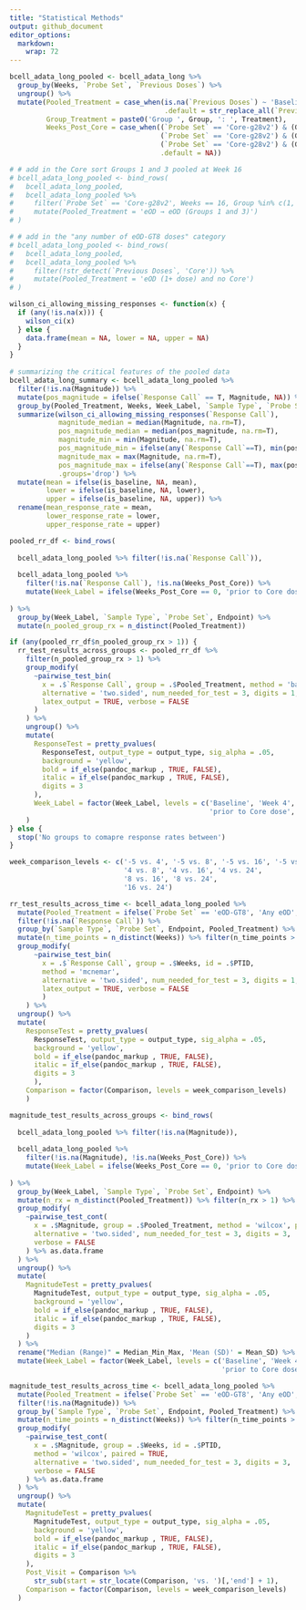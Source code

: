 ```yaml
---
title: "Statistical Methods"
output: github_document
editor_options: 
  markdown: 
    wrap: 72
---
```


```r

bcell_adata_long_pooled <- bcell_adata_long %>% 
  group_by(Weeks, `Probe Set`, `Previous Doses`) %>%
  ungroup() %>% 
  mutate(Pooled_Treatment = case_when(is.na(`Previous Doses`) ~ 'Baseline',  
                                      .default = str_replace_all(`Previous Doses`, ',', ' →')),
         Group_Treatment = paste0('Group ', Group, ': ', Treatment),
         Weeks_Post_Core = case_when((`Probe Set` == 'Core-g28v2') & (Group == 4) ~ Weeks,
                                     (`Probe Set` == 'Core-g28v2') & (Group == 2) ~ Weeks - 8,
                                     (`Probe Set` == 'Core-g28v2') & (Group == 3) ~ Weeks - 16,
                                     .default = NA))

# # add in the Core sort Groups 1 and 3 pooled at Week 16
# bcell_adata_long_pooled <- bind_rows(
#   bcell_adata_long_pooled,
#   bcell_adata_long_pooled %>% 
#     filter(`Probe Set` == 'Core-g28v2', Weeks == 16, Group %in% c(1, 3)) %>%
#     mutate(Pooled_Treatment = 'eOD → eOD (Groups 1 and 3)')
# )

# # add in the "any number of eOD-GT8 doses" category
# bcell_adata_long_pooled <- bind_rows(
#   bcell_adata_long_pooled,
#   bcell_adata_long_pooled %>%
#     filter(!str_detect(`Previous Doses`, 'Core')) %>%
#     mutate(Pooled_Treatment = 'eOD (1+ dose) and no Core')
# )

wilson_ci_allowing_missing_responses <- function(x) {
  if (any(!is.na(x))) {
    wilson_ci(x)
  } else {
    data.frame(mean = NA, lower = NA, upper = NA)
  }
}
  
# summarizing the critical features of the pooled data
bcell_adata_long_summary <- bcell_adata_long_pooled %>%
  filter(!is.na(Magnitude)) %>%
  mutate(pos_magnitude = ifelse(`Response Call` == T, Magnitude, NA)) %>%
  group_by(Pooled_Treatment, Weeks, Week_Label, `Sample Type`, `Probe Set`, is_baseline, Endpoint) %>%
  summarize(wilson_ci_allowing_missing_responses(`Response Call`),
            magnitude_median = median(Magnitude, na.rm=T),
            pos_magnitude_median = median(pos_magnitude, na.rm=T),
            magnitude_min = min(Magnitude, na.rm=T),
            pos_magnitude_min = ifelse(any(`Response Call`==T), min(pos_magnitude, na.rm=T), NA), 
            magnitude_max = max(Magnitude, na.rm=T),
            pos_magnitude_max = ifelse(any(`Response Call`==T), max(pos_magnitude, na.rm=T), NA),
            .groups='drop') %>%
  mutate(mean = ifelse(is_baseline, NA, mean),
         lower = ifelse(is_baseline, NA, lower),
         upper = ifelse(is_baseline, NA, upper)) %>%
  rename(mean_response_rate = mean,
         lower_response_rate = lower,
         upper_response_rate = upper)
```

```r

pooled_rr_df <- bind_rows(
  
  bcell_adata_long_pooled %>% filter(!is.na(`Response Call`)),
  
  bcell_adata_long_pooled %>% 
    filter(!is.na(`Response Call`), !is.na(Weeks_Post_Core)) %>% 
    mutate(Week_Label = ifelse(Weeks_Post_Core == 0, 'prior to Core dose', paste(Weeks_Post_Core, 'weeks post-Core')))
           
) %>%
  group_by(Week_Label, `Sample Type`, `Probe Set`, Endpoint) %>%
  mutate(n_pooled_group_rx = n_distinct(Pooled_Treatment)) 

if (any(pooled_rr_df$n_pooled_group_rx > 1)) {
  rr_test_results_across_groups <- pooled_rr_df %>% 
    filter(n_pooled_group_rx > 1) %>%
    group_modify(
      ~pairwise_test_bin(
        x = .$`Response Call`, group = .$Pooled_Treatment, method = 'barnard', 
        alternative = 'two.sided', num_needed_for_test = 3, digits = 1,
        latex_output = TRUE, verbose = FALSE
      )
    ) %>%  
    ungroup() %>% 
    mutate(
      ResponseTest = pretty_pvalues(
        ResponseTest, output_type = output_type, sig_alpha = .05, 
        background = 'yellow',
        bold = if_else(pandoc_markup , TRUE, FALSE),
        italic = if_else(pandoc_markup , TRUE, FALSE),
        digits = 3
      ),
      Week_Label = factor(Week_Label, levels = c('Baseline', 'Week 4', 'Week 8', 'Week 16', 'Week 24',
                                                 'prior to Core dose', '8 weeks post-Core'))
    )
} else {
  stop('No groups to comapre response rates between')
}
```

```r

week_comparison_levels <- c('-5 vs. 4', '-5 vs. 8', '-5 vs. 16', '-5 vs. 24', 
                            '4 vs. 8', '4 vs. 16', '4 vs. 24',
                            '8 vs. 16', '8 vs. 24',
                            '16 vs. 24')

rr_test_results_across_time <- bcell_adata_long_pooled %>% 
  mutate(Pooled_Treatment = ifelse(`Probe Set` == 'eOD-GT8', 'Any eOD', Pooled_Treatment)) %>%
  filter(!is.na(`Response Call`)) %>%
  group_by(`Sample Type`, `Probe Set`, Endpoint, Pooled_Treatment) %>% 
  mutate(n_time_points = n_distinct(Weeks)) %>% filter(n_time_points > 1) %>%
  group_modify(
      ~pairwise_test_bin(
        x = .$`Response Call`, group = .$Weeks, id = .$PTID,
        method = 'mcnemar', 
        alternative = 'two.sided', num_needed_for_test = 3, digits = 1,
        latex_output = TRUE, verbose = FALSE
        )
    ) %>%  
  ungroup() %>% 
  mutate(
    ResponseTest = pretty_pvalues(
      ResponseTest, output_type = output_type, sig_alpha = .05, 
      background = 'yellow',
      bold = if_else(pandoc_markup , TRUE, FALSE),
      italic = if_else(pandoc_markup , TRUE, FALSE),
      digits = 3
      ),
    Comparison = factor(Comparison, levels = week_comparison_levels)
    )
```

```r

magnitude_test_results_across_groups <- bind_rows(
  
  bcell_adata_long_pooled %>% filter(!is.na(Magnitude)),
  
  bcell_adata_long_pooled %>% 
    filter(!is.na(Magnitude), !is.na(Weeks_Post_Core)) %>% 
    mutate(Week_Label = ifelse(Weeks_Post_Core == 0, 'prior to Core dose', paste(Weeks_Post_Core, 'weeks post-Core')))
           
) %>%
  group_by(Week_Label, `Sample Type`, `Probe Set`, Endpoint) %>%
  mutate(n_rx = n_distinct(Pooled_Treatment)) %>% filter(n_rx > 1) %>%
  group_modify(
    ~pairwise_test_cont(
      x = .$Magnitude, group = .$Pooled_Treatment, method = 'wilcox', paired = FALSE, 
      alternative = 'two.sided', num_needed_for_test = 3, digits = 3, 
      verbose = FALSE
    ) %>% as.data.frame
  ) %>%  
  ungroup() %>% 
  mutate(
    MagnitudeTest = pretty_pvalues(
      MagnitudeTest, output_type = output_type, sig_alpha = .05,
      background = 'yellow',
      bold = if_else(pandoc_markup , TRUE, FALSE),
      italic = if_else(pandoc_markup , TRUE, FALSE),
      digits = 3
    )
  ) %>% 
  rename("Median (Range)" = Median_Min_Max, 'Mean (SD)' = Mean_SD) %>%
  mutate(Week_Label = factor(Week_Label, levels = c('Baseline', 'Week 4', 'Week 8', 'Week 16', 'Week 24',
                                                    'prior to Core dose', '8 weeks post-Core')))
```

```r

magnitude_test_results_across_time <- bcell_adata_long_pooled %>% 
  mutate(Pooled_Treatment = ifelse(`Probe Set` == 'eOD-GT8', 'Any eOD', Pooled_Treatment)) %>%
  filter(!is.na(Magnitude)) %>%
  group_by(`Sample Type`, `Probe Set`, Endpoint, Pooled_Treatment) %>%
  mutate(n_time_points = n_distinct(Weeks)) %>% filter(n_time_points > 1) %>%
  group_modify(
    ~pairwise_test_cont(
      x = .$Magnitude, group = .$Weeks, id = .$PTID,
      method = 'wilcox', paired = TRUE, 
      alternative = 'two.sided', num_needed_for_test = 3, digits = 3, 
      verbose = FALSE
    ) %>% as.data.frame
  ) %>% 
  ungroup() %>% 
  mutate(
    MagnitudeTest = pretty_pvalues(
      MagnitudeTest, output_type = output_type, sig_alpha = .05,
      background = 'yellow',
      bold = if_else(pandoc_markup , TRUE, FALSE),
      italic = if_else(pandoc_markup , TRUE, FALSE),
      digits = 3
    ),
    Post_Visit = Comparison %>% 
      str_sub(start = str_locate(Comparison, 'vs. ')[,'end'] + 1),
    Comparison = factor(Comparison, levels = week_comparison_levels)
  )
```
